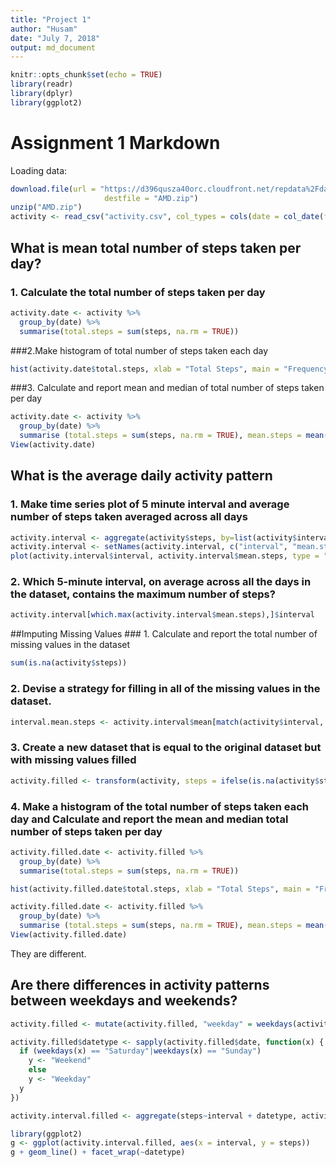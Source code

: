 ---
title: "Project 1"
author: "Husam"
date: "July 7, 2018"
output: md_document
---

```{r setup, include=FALSE}
knitr::opts_chunk$set(echo = TRUE)
library(readr)
library(dplyr)
library(ggplot2)
```

# Assignment 1 Markdown

Loading data: 

```{r}
download.file(url = "https://d396qusza40orc.cloudfront.net/repdata%2Fdata%2Factivity.zip", 
                     destfile = "AMD.zip")
unzip("AMD.zip")
activity <- read_csv("activity.csv", col_types = cols(date = col_date(format = "%Y - %m - %d"), interval = col_double(), steps = col_double()))
```

## What is mean total number of steps taken per day?
### 1. Calculate the total number of steps taken per day

```{r}
activity.date <- activity %>%
  group_by(date) %>%
  summarise(total.steps = sum(steps, na.rm = TRUE))
```

###2.Make histogram of total number of steps taken each day
```{r}
hist(activity.date$total.steps, xlab = "Total Steps", main = "Frequency of Total Steps by Day", col = "purple")
```

###3. Calculate and report mean and median of total number of steps taken per day 
```{r}
activity.date <- activity %>%
  group_by(date) %>%
  summarise (total.steps = sum(steps, na.rm = TRUE), mean.steps = mean(steps, na.rm = TRUE), median.steps = median(steps, na.rm = TRUE))
View(activity.date)
```

## What is the average daily activity pattern 
### 1. Make time series plot of 5 minute interval and average number of steps taken averaged across all days
```{r}
activity.interval <- aggregate(activity$steps, by=list(activity$interval), FUN=mean, na.rm=TRUE)
activity.interval <- setNames(activity.interval, c("interval", "mean.steps"))
plot(activity.interval$interval, activity.interval$mean.steps, type = "l", xlab = "Interval", ylab = "Mean Steps")
```

### 2. Which 5-minute interval, on average across all the days in the dataset, contains the maximum number of steps?
```{r}
activity.interval[which.max(activity.interval$mean.steps),]$interval
```

##Imputing Missing Values 
### 1. Calculate and report the total number of missing values in the dataset 
```{r}
sum(is.na(activity$steps))
```

### 2. Devise a strategy for filling in all of the missing values in the dataset.
```{r}
interval.mean.steps <- activity.interval$mean[match(activity$interval, activity.interval$interval)]
```

### 3. Create a new dataset that is equal to the original dataset but with missing values filled 
```{r}
activity.filled <- transform(activity, steps = ifelse(is.na(activity$steps), yes = interval.mean.steps, no = activity$steps))
```

### 4. Make a histogram of the total number of steps taken each day and Calculate and report the mean and median total number of steps taken per day
```{r}
activity.filled.date <- activity.filled %>%
  group_by(date) %>%
  summarise(total.steps = sum(steps, na.rm = TRUE))

hist(activity.filled.date$total.steps, xlab = "Total Steps", main = "Frequency of Total Steps by Day", col = "blue")

activity.filled.date <- activity.filled %>%
  group_by(date) %>%
  summarise (total.steps = sum(steps, na.rm = TRUE), mean.steps = mean(steps, na.rm = TRUE), median.steps = median(steps, na.rm = TRUE))
View(activity.filled.date)
```

They are different.

## Are there differences in activity patterns between weekdays and weekends? 
```{r}
activity.filled <- mutate(activity.filled, "weekday" = weekdays(activity.filled$date))

activity.filled$datetype <- sapply(activity.filled$date, function(x) {
  if (weekdays(x) == "Saturday"|weekdays(x) == "Sunday") 
    y <- "Weekend"
    else 
    y <- "Weekday"
  y
})

activity.interval.filled <- aggregate(steps~interval + datetype, activity.filled, FUN=mean, na.rm=TRUE)

library(ggplot2)
g <- ggplot(activity.interval.filled, aes(x = interval, y = steps))
g + geom_line() + facet_wrap(~datetype)
```


